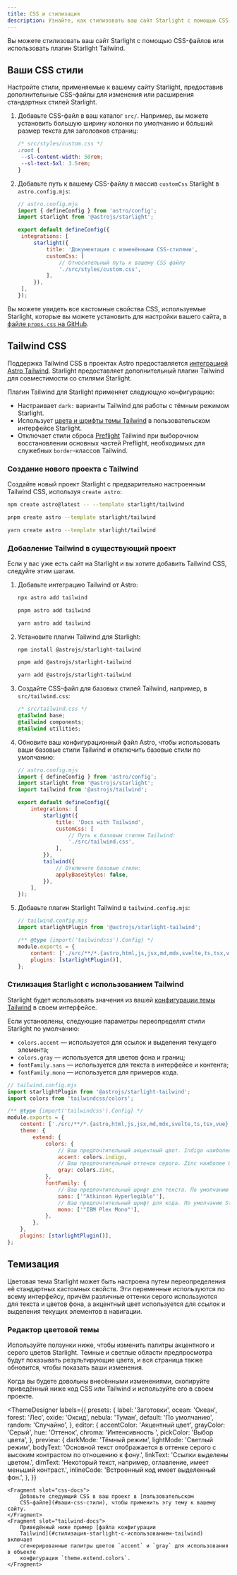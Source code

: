 ```yaml
---
title: CSS и стилизация
description: Узнайте, как стилизовать ваш сайт Starlight с помощью CSS-файлов или интегрировать с Tailwind CSS.
---
```



Вы можете стилизовать ваш сайт Starlight с помощью CSS-файлов или использовать плагин Starlight Tailwind.

## Ваши CSS стили

Настройте стили, применяемые к вашему сайту Starlight, предоставив дополнительные CSS-файлы для изменения или расширения стандартных стилей Starlight.

<Steps>

1. Добавьте CSS-файл в ваш каталог `src/`.
   Например, вы можете установить большую ширину колонки по умолчанию и бóльший размер текста для заголовков страниц:

   ```css
   /* src/styles/custom.css */
   :root {
   	--sl-content-width: 50rem;
   	--sl-text-5xl: 3.5rem;
   }
   ```

2. Добавьте путь к вашему CSS-файлу в массив `customCss` Starlight в `astro.config.mjs`:

   ```js
   // astro.config.mjs
   import { defineConfig } from 'astro/config';
   import starlight from '@astrojs/starlight';

   export default defineConfig({
   	integrations: [
   		starlight({
   			title: 'Документация с изменёнными CSS-стилями',
   			customCss: [
   				// Относительный путь к вашему CSS файлу
   				'./src/styles/custom.css',
   			],
   		}),
   	],
   });
   ```

</Steps>

Вы можете увидеть все кастомные свойства CSS, используемые Starlight, которые вы можете установить для настройки вашего сайта, в [файле `props.css` на GitHub](https://github.com/withastro/starlight/blob/main/packages/starlight/style/props.css).

## Tailwind CSS

Поддержка Tailwind CSS в проектах Astro предоставляется [интеграцией Astro Tailwind](https://docs.astro.build/ru/guides/integrations-guide/tailwind/).
Starlight предоставляет дополнительный плагин Tailwind для совместимости со стилями Starlight.

Плагин Tailwind для Starlight применяет следующую конфигурацию:

- Настраивает `dark:` варианты Tailwind для работы с тёмным режимом Starlight.
- Использует [цвета и шрифты темы Tailwind](#стилизация-starlight-с-использованием-tailwind) в пользовательском интерфейсе Starlight.
- Отключает стили сброса [Preflight](https://tailwindcss.ru/docs/preflight/) Tailwind при выборочном восстановлении основных частей Preflight, необходимых для служебных `border`-классов Tailwind.

### Создание нового проекта с Tailwind

Создайте новый проект Starlight с предварительно настроенным Tailwind CSS, используя `create astro`:

<Tabs>
<TabItem label="npm">

```sh
npm create astro@latest -- --template starlight/tailwind
```

</TabItem>
<TabItem label="pnpm">

```sh
pnpm create astro --template starlight/tailwind
```

</TabItem>
<TabItem label="Yarn">

```sh
yarn create astro --template starlight/tailwind
```

</TabItem>
</Tabs>

### Добавление Tailwind в существующий проект

Если у вас уже есть сайт на Starlight и вы хотите добавить Tailwind CSS, следуйте этим шагам.

<Steps>

1.  Добавьте интеграцию Tailwind от Astro:

    <Tabs>

    <TabItem label="npm">

    ```sh
    npx astro add tailwind
    ```

    </TabItem>

    <TabItem label="pnpm">

    ```sh
    pnpm astro add tailwind
    ```

    </TabItem>

    <TabItem label="Yarn">

    ```sh
    yarn astro add tailwind
    ```

    </TabItem>

    </Tabs>

2.  Установите плагин Tailwind для Starlight:

    <Tabs>

    <TabItem label="npm">

    ```sh
    npm install @astrojs/starlight-tailwind
    ```

    </TabItem>

    <TabItem label="pnpm">

    ```sh
    pnpm add @astrojs/starlight-tailwind
    ```

    </TabItem>

    <TabItem label="Yarn">

    ```sh
    yarn add @astrojs/starlight-tailwind
    ```

    </TabItem>

    </Tabs>

3.  Создайте CSS-файл для базовых стилей Tailwind, например, в `src/tailwind.css`:

    ```css
    /* src/tailwind.css */
    @tailwind base;
    @tailwind components;
    @tailwind utilities;
    ```

4.  Обновите ваш конфигурационный файл Astro, чтобы использовать ваши базовые стили Tailwind и отключить базовые стили по умолчанию:

    ```js {11-12,16-17}
    // astro.config.mjs
    import { defineConfig } from 'astro/config';
    import starlight from '@astrojs/starlight';
    import tailwind from '@astrojs/tailwind';

    export default defineConfig({
    	integrations: [
    		starlight({
    			title: 'Docs with Tailwind',
    			customCss: [
    				// Путь к базовым стилям Tailwind:
    				'./src/tailwind.css',
    			],
    		}),
    		tailwind({
    			// Отключите базовые стили:
    			applyBaseStyles: false,
    		}),
    	],
    });
    ```

5.  Добавьте плагин Starlight Tailwind в `tailwind.config.mjs`:

    ```js ins={2,7}
    // tailwind.config.mjs
    import starlightPlugin from '@astrojs/starlight-tailwind';

    /** @type {import('tailwindcss').Config} */
    module.exports = {
    	content: ['./src/**/*.{astro,html,js,jsx,md,mdx,svelte,ts,tsx,vue}'],
    	plugins: [starlightPlugin()],
    };
    ```

</Steps>

### Стилизация Starlight с использованием Tailwind

Starlight будет использовать значения из вашей [конфигурации темы Tailwind](https://tailwindcss.ru/docs/theme) в своем интерфейсе.

Если установлены, следующие параметры переопределят стили Starlight по умолчанию:

- `colors.accent` — используется для ссылок и выделения текущего элемента;
- `colors.gray` — используется для цветов фона и границ;
- `fontFamily.sans` — используется для текста в интерфейсе и контента;
- `fontFamily.mono` — используется для примеров кода.

```js {12,14,18,20}
// tailwind.config.mjs
import starlightPlugin from '@astrojs/starlight-tailwind';
import colors from 'tailwindcss/colors';

/** @type {import('tailwindcss').Config} */
module.exports = {
	content: ['./src/**/*.{astro,html,js,jsx,md,mdx,svelte,ts,tsx,vue}'],
	theme: {
		extend: {
			colors: {
				// Ваш предпочтительный акцентный цвет. Indigo наиболее близок к стандартным настройкам Starlight.
				accent: colors.indigo,
				// Ваш предпочтительный оттенок серого. Zinc наиболее близок к стандартным настройкам Starlight.
				gray: colors.zinc,
			},
			fontFamily: {
				// Ваш предпочтительный шрифт для текста. По умолчанию Starlight использует системные шрифты.
				sans: ['"Atkinson Hyperlegible"'],
				// Ваш предпочтительный шрифт для кода. По умолчанию Starlight использует системные моноширинные шрифты.
				mono: ['"IBM Plex Mono"'],
			},
		},
	},
	plugins: [starlightPlugin()],
};
```

## Темизация

Цветовая тема Starlight может быть настроена путем переопределения её стандартных кастомных свойств.
Эти переменные используются по всему интерфейсу, причём различные оттенки серого используются для текста и цветов фона, а акцентный цвет используется для ссылок и выделения текущих элементов в навигации.

### Редактор цветовой темы

Используйте ползунки ниже, чтобы изменить палитры акцентного и серого цветов Starlight.
Темные и светлые области предпросмотра будут показывать результирующие цвета, и вся страница также обновится, чтобы показать ваши изменения.

Когда вы будете довольны внесёнными изменениями, скопируйте приведённый ниже код CSS или Tailwind и используйте его в своем проекте.


<ThemeDesigner
	labels={{
		presets: {
			label: 'Заготовки',
			ocean: 'Океан',
			forest: 'Лес',
			oxide: 'Оксид',
			nebula: 'Туман',
			default: 'По умолчанию',
			random: 'Случайно',
		},
		editor: {
			accentColor: 'Акцентный цвет',
			grayColor: 'Серый',
			hue: 'Оттенок',
			chroma: 'Интенсивность ',
			pickColor: 'Выбор цвета',
		},
		preview: {
			darkMode: 'Тёмный режим',
			lightMode: 'Светлый режим',
			bodyText:
				'Основной текст отображается в оттенке серого с высоким контрастом по отношению к фону.',
			linkText: 'Ссылки выделены цветом.',
			dimText: 'Некоторый текст, например, оглавление, имеет меньший контраст.',
			inlineCode: 'Встроенный код имеет выделенный фон.',
		},
	}}
>
	<Fragment slot="css-docs">
		Добавьте следующий CSS в ваш проект в [пользовательском
		CSS-файле](#ваши-css-стили), чтобы применить эту тему к вашему сайту.
	</Fragment>
	<Fragment slot="tailwind-docs">
		Приведённый ниже пример [файла конфигурации
		Tailwind](#стилизация-starlight-с-использованием-tailwind) включает
		сгенерированные палитры цветов `accent` и `gray` для использования в объекте
		конфигурации `theme.extend.colors`.
	</Fragment>
</ThemeDesigner>
